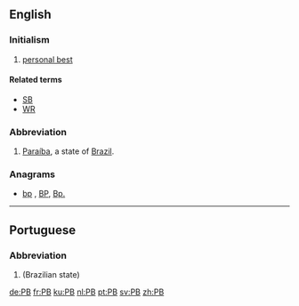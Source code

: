 {{also|Pb|pb}}

==English==

===Initialism===
{{rfc-header|Initialism}}
{{head|en|initialism}}

# {{context|sports|lang=en}} [[personal best]]

====Related terms====
* [[SB]]
* [[WR]]
===Abbreviation===
{{rfc-header|Abbreviation}}
{{head|en|abbreviation}}

# [[Paraíba]], a state of [[Brazil]].

===Anagrams===
* [[bp#English|bp]] , [[BP#English|BP]], [[Bp.#English|Bp.]]

----

==Portuguese==

===Abbreviation===
{{rfc-header|Abbreviation}}
{{head|pt|abbreviation}}

# {{abbreviation of|Paraíba|lang=pt}} (Brazilian state)

[[de:PB]]
[[fr:PB]]
[[ku:PB]]
[[nl:PB]]
[[pt:PB]]
[[sv:PB]]
[[zh:PB]]